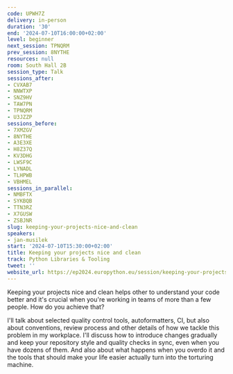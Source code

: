 ```yaml
---
code: UPWH7Z
delivery: in-person
duration: '30'
end: '2024-07-10T16:00:00+02:00'
level: beginner
next_session: TPNQRM
prev_session: 8NYTHE
resources: null
room: South Hall 2B
session_type: Talk
sessions_after:
- CVXAB7
- NNWTXP
- SNZ9HV
- TAW7PN
- TPNQRM
- U3JZZP
sessions_before:
- 7XMZGV
- 8NYTHE
- A3E3XE
- H8Z37Q
- KV3DHG
- LWSF9C
- LYNADL
- TLHPWB
- VBHMEL
sessions_in_parallel:
- NMBFTX
- SYKBQB
- TTN3RZ
- X7GUSW
- ZSBJNR
slug: keeping-your-projects-nice-and-clean
speakers:
- jan-musilek
start: '2024-07-10T15:30:00+02:00'
title: Keeping your projects nice and clean
track: Python Libraries & Tooling
tweet: ''
website_url: https://ep2024.europython.eu/session/keeping-your-projects-nice-and-clean
---
```


Keeping your projects nice and clean helps other to understand your code better and it's crucial when you're working in teams of more than a few people. How do you achieve that?

I'll talk about selected quality control tools, autoformatters, CI, but also about conventions, review process and other details of how we tackle this problem in my workplace. I'll discuss how to introduce changes gradually and keep your repository style and quality checks in sync, even when you have dozens of them. And also about what happens when you overdo it and the tools that should make your life easier actually turn into the torturing machine.
